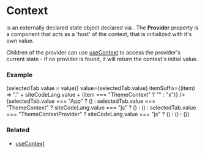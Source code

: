 
# Context

<CodePreview data={contextTypePreview} /> is an externally declared state object declared via <CodePreview data={createContextPreview} />.
The <b>Provider</b> property is a component that acts as a 'host' of the context, that is initialized with it's own value.

Children of the provider can use <a href="/docs/hooks/useContext">useContext</a> to access the provider's current state - if no provider is found, it will return the context's initial value.

### Example

<div>
  <div className="not-prose">
    <TabGroup
      items={["App", "ThemeContext", "ThemeContextProvider", "Button"]}
      onSelect={(value) => (selectedTab.value = value)}
      value={selectedTab.value}
      itemSuffix={(item) => "." + siteCodeLang.value + (item === "ThemeContext" ? "" : "x")}
    />
    {selectedTab.value === "App" ? (<ExampleApp />) 
      : selectedTab.value === "ThemeContext" ?
        siteCodeLang.value === "js" ? (<ExampleThemeContext />) : (<ExampleThemeContextTS />) 
      : selectedTab.value === "ThemeContextProvider" ?
        siteCodeLang.value === "js" ? (<ExampleThemeContextProvider />) : (<ExampleThemeContextProviderTS />)
      : (<ExampleButton />)}
  </div>
</div>

### Related

<ul>
  <li><a href="/docs/hooks/useContext">useContext</a></li>
</ul>